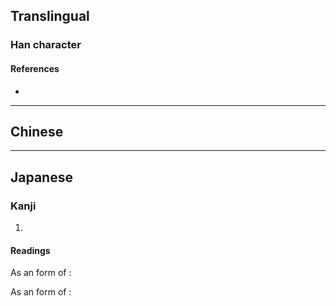 {{also|澩}}
{{character info}}
==Translingual==
{{Han simplified forms|滎|泶|荥|ex=y}}
{{ja-forms|泶|泶|[[澩]]}}

===Han character===
{{Han char|rn=85|rad=水|as=05|sn=9|four=|canj=FBE|ids=⿱𰃮水}}

====References====
* {{Han ref|kx=0619.121|hdz=31576.101|uh=6CF6|ud=27894}}

----

==Chinese==
{{zh-see|澩}}

----

==Japanese==
{{ja-kanji forms|泶|滎}}
{{ja-kanji forms|泶|澩}}

===Kanji===
{{ja-kanji|grade=|rs=水05}}

# {{rfdef|ja|sort=水05}}

====Readings====
As an {{w|extended shinjitai}} form of {{ja-l|滎}}:
{{ja-readings
|goon=ぎょう, きょう, よう
|kanon=けい, えい
|kun=ちょろちょろ-
}}

As an {{w|extended shinjitai}} form of {{ja-l|澩}}:
{{ja-readings
|goon=がく
|kanon=かく
}}